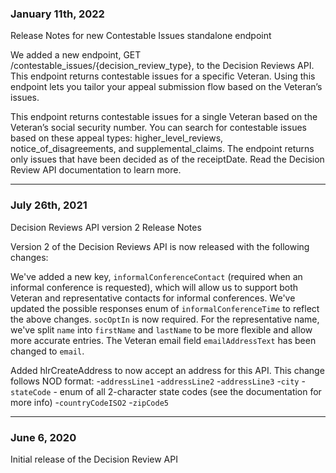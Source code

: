 ### January 11th, 2022
Release Notes for new Contestable Issues standalone endpoint

We added a new endpoint, GET /contestable_issues/{decision_review_type}, to the Decision Reviews API. This endpoint returns contestable issues for a specific Veteran. Using this endpoint lets you tailor your appeal submission flow based on the Veteran’s issues. 

This endpoint returns contestable issues for a single Veteran based on the Veteran’s social security number.
You can search for contestable issues based on these appeal types: higher_level_reviews, notice_of_disagreements, and supplemental_claims. 
The endpoint returns only issues that have been decided as of the receiptDate. 
Read the Decision Review API documentation to learn more.

---

### July 26th, 2021
Decision Reviews API version 2 Release Notes

Version 2 of the Decision Reviews API is now released with the following changes:

We've added a new key, `informalConferenceContact` (required when an informal conference is requested), which will allow us to support both Veteran and representative contacts for informal conferences.
We've updated the possible responses enum of `informalConferenceTime` to reflect the above  changes.
`socOptIn` is now required.
For the representative name, we've split `name` into `firstName` and `lastName` to be more flexible and allow more accurate entries.
The Veteran email field `emailAddressText` has been changed to `email`.

Added hlrCreateAddress to now accept an address for this API. This change follows NOD format:
-`addressLine1`
-`addressLine2`
-`addressLine3`
-`city`
-`stateCode` - enum of all 2-character state codes (see the documentation for more info)
-`countryCodeISO2`
-`zipCode5`

---

### June 6, 2020
Initial release of the Decision Review API


